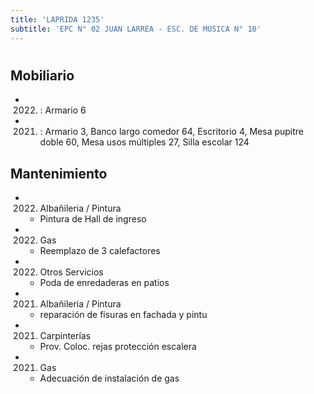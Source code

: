 ```yaml
---
title: 'LAPRIDA 1235'
subtitle: 'EPC N° 02 JUAN LARREA - ESC. DE MUSICA N° 10'
---
```


#


## Mobiliario

*  (2022) : Armario 6 

*  (2021) : Armario 3, Banco largo comedor 64, Escritorio 4, Mesa pupitre doble 60, Mesa usos múltiples 27, Silla escolar 124 





## Mantenimiento

*  (2022) Albañileria / Pintura 
    + Pintura de Hall de ingreso

*  (2022) Gas 
    + Reemplazo de 3 calefactores

*  (2022) Otros Servicios 
    + Poda de enredaderas en patios

*  (2021) Albañileria / Pintura 
    + reparación de fisuras en fachada y pintu

*  (2021) Carpinterías 
    + Prov. Coloc. rejas protección escalera

*  (2021) Gas 
    + Adecuación de instalación de gas



